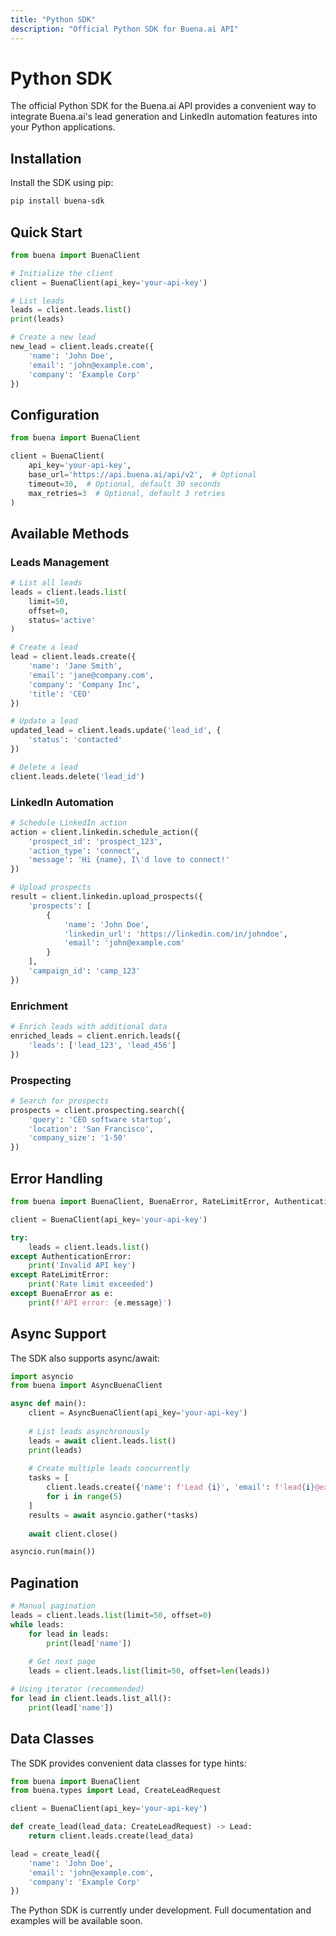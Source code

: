 ```yaml
---
title: "Python SDK"
description: "Official Python SDK for Buena.ai API"
---
```


# Python SDK

The official Python SDK for the Buena.ai API provides a convenient way to integrate Buena.ai's lead generation and LinkedIn automation features into your Python applications.

## Installation

Install the SDK using pip:

```bash
pip install buena-sdk
```

## Quick Start

```python
from buena import BuenaClient

# Initialize the client
client = BuenaClient(api_key='your-api-key')

# List leads
leads = client.leads.list()
print(leads)

# Create a new lead
new_lead = client.leads.create({
    'name': 'John Doe',
    'email': 'john@example.com',
    'company': 'Example Corp'
})
```

## Configuration

```python
from buena import BuenaClient

client = BuenaClient(
    api_key='your-api-key',
    base_url='https://api.buena.ai/api/v2',  # Optional
    timeout=30,  # Optional, default 30 seconds
    max_retries=3  # Optional, default 3 retries
)
```

## Available Methods

### Leads Management

```python
# List all leads
leads = client.leads.list(
    limit=50,
    offset=0,
    status='active'
)

# Create a lead
lead = client.leads.create({
    'name': 'Jane Smith',
    'email': 'jane@company.com',
    'company': 'Company Inc',
    'title': 'CEO'
})

# Update a lead
updated_lead = client.leads.update('lead_id', {
    'status': 'contacted'
})

# Delete a lead
client.leads.delete('lead_id')
```

### LinkedIn Automation

```python
# Schedule LinkedIn action
action = client.linkedin.schedule_action({
    'prospect_id': 'prospect_123',
    'action_type': 'connect',
    'message': 'Hi {name}, I\'d love to connect!'
})

# Upload prospects
result = client.linkedin.upload_prospects({
    'prospects': [
        {
            'name': 'John Doe',
            'linkedin_url': 'https://linkedin.com/in/johndoe',
            'email': 'john@example.com'
        }
    ],
    'campaign_id': 'camp_123'
})
```

### Enrichment

```python
# Enrich leads with additional data
enriched_leads = client.enrich.leads({
    'leads': ['lead_123', 'lead_456']
})
```

### Prospecting

```python
# Search for prospects
prospects = client.prospecting.search({
    'query': 'CEO software startup',
    'location': 'San Francisco',
    'company_size': '1-50'
})
```

## Error Handling

```python
from buena import BuenaClient, BuenaError, RateLimitError, AuthenticationError

client = BuenaClient(api_key='your-api-key')

try:
    leads = client.leads.list()
except AuthenticationError:
    print('Invalid API key')
except RateLimitError:
    print('Rate limit exceeded')
except BuenaError as e:
    print(f'API error: {e.message}')
```

## Async Support

The SDK also supports async/await:

```python
import asyncio
from buena import AsyncBuenaClient

async def main():
    client = AsyncBuenaClient(api_key='your-api-key')
    
    # List leads asynchronously
    leads = await client.leads.list()
    print(leads)
    
    # Create multiple leads concurrently
    tasks = [
        client.leads.create({'name': f'Lead {i}', 'email': f'lead{i}@example.com'})
        for i in range(5)
    ]
    results = await asyncio.gather(*tasks)
    
    await client.close()

asyncio.run(main())
```

## Pagination

```python
# Manual pagination
leads = client.leads.list(limit=50, offset=0)
while leads:
    for lead in leads:
        print(lead['name'])
    
    # Get next page
    leads = client.leads.list(limit=50, offset=len(leads))

# Using iterator (recommended)
for lead in client.leads.list_all():
    print(lead['name'])
```

## Data Classes

The SDK provides convenient data classes for type hints:

```python
from buena import BuenaClient
from buena.types import Lead, CreateLeadRequest

client = BuenaClient(api_key='your-api-key')

def create_lead(lead_data: CreateLeadRequest) -> Lead:
    return client.leads.create(lead_data)

lead = create_lead({
    'name': 'John Doe',
    'email': 'john@example.com',
    'company': 'Example Corp'
})
```

<Info>
The Python SDK is currently under development. Full documentation and examples will be available soon.
</Info>